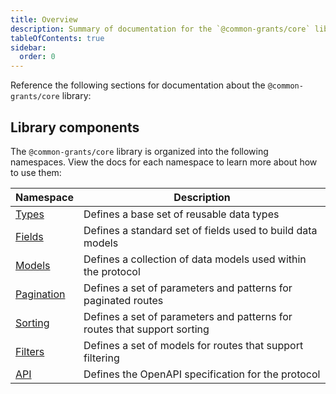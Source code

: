 ```yaml
---
title: Overview
description: Summary of documentation for the `@common-grants/core` library
tableOfContents: true
sidebar:
  order: 0
---
```


Reference the following sections for documentation about the `@common-grants/core` library:

## Library components

The `@common-grants/core` library is organized into the following namespaces. View the docs for each namespace to learn more about how to use them:

| Namespace                          | Description                                                              |
| ---------------------------------- | ------------------------------------------------------------------------ |
| [Types](/protocol/types)           | Defines a base set of reusable data types                                |
| [Fields](/protocol/fields)         | Defines a standard set of fields used to build data models               |
| [Models](/protocol/models)         | Defines a collection of data models used within the protocol             |
| [Pagination](/protocol/pagination) | Defines a set of parameters and patterns for paginated routes            |
| [Sorting](/protocol/sorting)       | Defines a set of parameters and patterns for routes that support sorting |
| [Filters](/protocol/filters)       | Defines a set of models for routes that support filtering                |
| [API](/protocol/api-docs)          | Defines the OpenAPI specification for the protocol                       |
